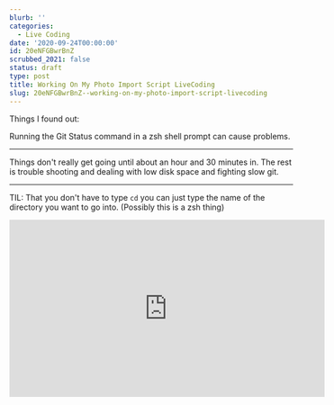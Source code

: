 ```yaml
---
blurb: ''
categories:
  - Live Coding
date: '2020-09-24T00:00:00'
id: 20eNFGBwrBnZ
scrubbed_2021: false
status: draft
type: post
title: Working On My Photo Import Script LiveCoding
slug: 20eNFGBwrBnZ--working-on-my-photo-import-script-livecoding
---
```


Things I found out:

Running the Git Status command in a zsh shell prompt can cause problems. 

---


Things don't really get going until about an hour and 30 minutes in. The rest is trouble shooting and dealing with low disk space and fighting slow git. 



---


TIL: That you don't have to type `cd` you can just type the name of the directory you want to go into. (Possibly this is a zsh thing)


<iframe width="560" height="315" src="https://www.youtube.com/embed/spc2z4o5b4o" frameborder="0" allow="accelerometer; autoplay; clipboard-write; encrypted-media; gyroscope; picture-in-picture" allowfullscreen></iframe>
